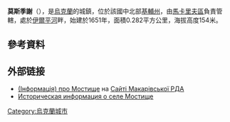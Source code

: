{{coord|50|17|28|N|30|1|46|E|scale:30000|display=title}}

'''莫斯季謝'''（{{lang-uk|Мостище}}），是[[烏克蘭|烏克蘭]]的城鎮，位於該國中北部[[基輔州|基輔州]]，由[[馬卡里夫區|馬卡里夫區]]負責管轄，處於[[伊爾平河|伊爾平河]]畔，始建於1651年，面積0.282平方公里，海拔高度154米。

==參考資料==
{{reflist}}

==外部链接==
* [http://adm-makariv.gov.ua/index.php?option=com_content&view=article&id=237 (Інформація) про Мостище] {{Wayback|url=http://adm-makariv.gov.ua/index.php?option=com_content&view=article&id=237 |date=20170301022108 }} на [https://web.archive.org/web/20150402000656/http://adm.makariv.org/ Сайті Макарівської РДА]
* [http://www.surnameindex.info/info/kiev/kiev/mostische/index.html Историческая информация о селе Мостище] {{Wayback|url=http://www.surnameindex.info/info/kiev/kiev/mostische/index.html |date=20210219214254 }} {{ref-ru}}

{{Ukraine-geo-stub}}
[[Category:烏克蘭城市|Category:烏克蘭城市]]